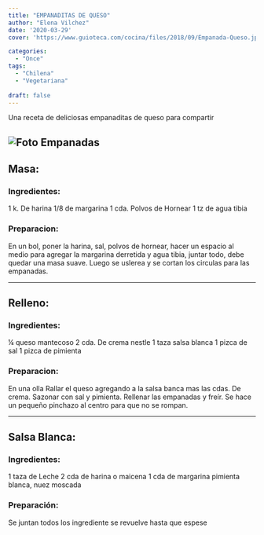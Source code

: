 ```yaml
---
title: "EMPANADITAS DE QUESO"
author: "Elena Vilchez"
date: '2020-03-29'
cover: 'https://www.guioteca.com/cocina/files/2018/09/Empanada-Queso.jpg'

categories:
  - "Once"
tags:
  - "Chilena"
  - "Vegetariana"
  
draft: false
---
```


Una receta de deliciosas empanaditas de queso para compartir

<!--more-->

![Foto Empanadas](https://www.guioteca.com/cocina/files/2018/09/Empanada-Queso.jpg)  
---  

## Masa:

### Ingredientes:

1 k. De harina 
1/8 de margarina 
1 cda. Polvos de Hornear
1 tz de agua tibia

### Preparacion:

En un bol, poner la harina, sal, polvos de hornear, hacer  un espacio al medio para agregar la margarina derretida y agua tibia, juntar todo, debe quedar una masa suave. Luego se uslerea y se cortan los circulas para las empanadas.  

--- 

## Relleno:

### Ingredientes:

¼ queso mantecoso
2 cda. De crema nestle
1 taza salsa blanca
1 pizca de sal 
1 pizca de pimienta

### Preparacion:

En una olla Rallar el queso agregando a la salsa banca mas las cdas. De crema.
Sazonar con sal y pimienta. Rellenar las empanadas y freír. Se hace un pequeño  pinchazo al centro para  que no se rompan.   

---  

## Salsa Blanca:

### Ingredientes:

1 taza de Leche
2 cda de harina o maicena
1 cda de margarina
pimienta blanca, nuez moscada 

### Preparación:

Se juntan todos los ingrediente se revuelve hasta que espese 


